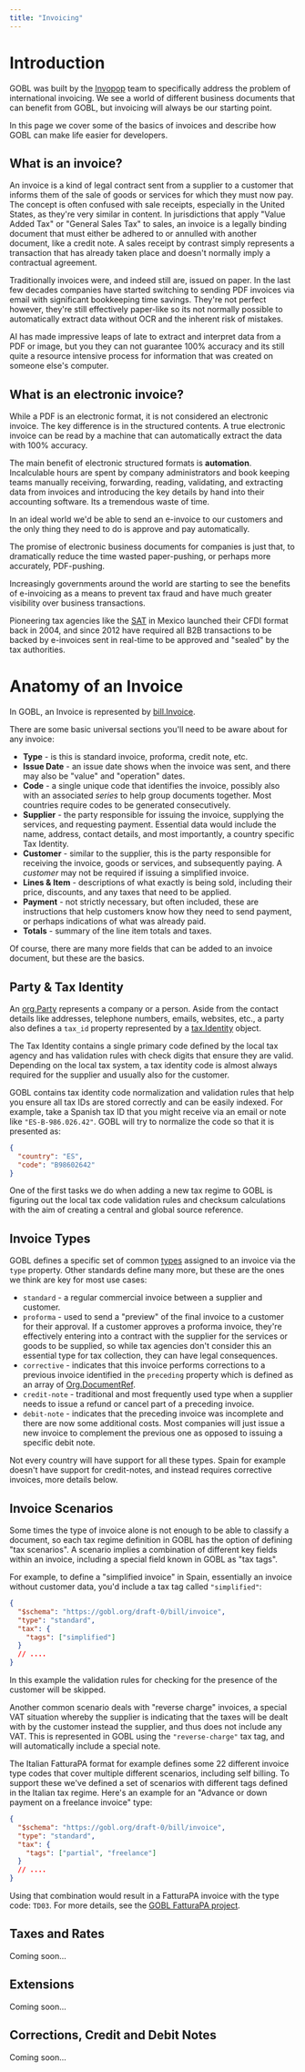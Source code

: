 ```yaml
---
title: "Invoicing"
---
```


# Introduction

GOBL was built by the [Invopop](https://invopop.com) team to specifically address the problem of international invoicing. We see a world of different business documents that can benefit from GOBL, but invoicing will always be our starting point.

In this page we cover some of the basics of invoices and describe how GOBL can make life easier for developers.

## What is an invoice?

An invoice is a kind of legal contract sent from a supplier to a customer that informs them of the sale of goods or services for which they must now pay. The concept is often confused with sale receipts, especially in the United States, as they're very similar in content. In jurisdictions that apply "Value Added Tax" or "General Sales Tax" to sales, an invoice is a legally binding document that must either be adhered to or annulled with another document, like a credit note. A sales receipt by contrast simply represents a transaction that has already taken place and doesn't normally imply a contractual agreement.

Traditionally invoices were, and indeed still are, issued on paper. In the last few decades companies have started switching to sending PDF invoices via email with significant bookkeeping time savings. They're not perfect however, they're still effectively paper-like so its not normally possible to automatically extract data without OCR and the inherent risk of mistakes.

AI has made impressive leaps of late to extract and interpret data from a PDF or image, but you they can not guarantee 100% accuracy and its still quite a resource intensive process for information that was created on someone else's computer.

## What is an electronic invoice?

While a PDF is an electronic format, it is not considered an electronic invoice. The key difference is in the structured contents. A true electronic invoice can be read by a machine that can automatically extract the data with 100% accuracy.

The main benefit of electronic structured formats is **automation**. Incalculable hours are spent by company administrators and book keeping teams manually receiving, forwarding, reading, validating, and extracting data from invoices and introducing the key details by hand into their accounting software. Its a tremendous waste of time.

In an ideal world we'd be able to send an e-invoice to our customers and the only thing they need to do is approve and pay automatically.

The promise of electronic business documents for companies is just that, to dramatically reduce the time wasted paper-pushing, or perhaps more accurately, PDF-pushing.

Increasingly governments around the world are starting to see the benefits of e-invoicing as a means to prevent tax fraud and have much greater visibility over business transactions.

Pioneering tax agencies like the [SAT](https://www.sat.gob.mx/home) in Mexico launched their CFDI format back in 2004, and since 2012 have required all B2B transactions to be backed by e-invoices sent in real-time to be approved and "sealed" by the tax authorities.

# Anatomy of an Invoice

In GOBL, an Invoice is represented by [bill.Invoice](/draft-0/bill/invoice).

There are some basic universal sections you'll need to be aware about for any invoice:

- **Type** - is this is standard invoice, proforma, credit note, etc.
- **Issue Date** - an issue date shows when the invoice was sent, and there may also be "value" and "operation" dates.
- **Code** - a single unique code that identifies the invoice, possibly also with an associated _series_ to help group documents together. Most countries require codes to be generated consecutively.
- **Supplier** - the party responsible for issuing the invoice, supplying the services, and requesting payment. Essential data would include the name, address, contact details, and most importantly, a country specific Tax Identity.
- **Customer** - similar to the supplier, this is the party responsible for receiving the invoice, goods or services, and subsequently paying. A _customer_ may not be required if issuing a simplified invoice.
- **Lines & Item** - descriptions of what exactly is being sold, including their price, discounts, and any taxes that need to be applied.
- **Payment** - not strictly necessary, but often included, these are instructions that help customers know how they need to send payment, or perhaps indications of what was already paid.
- **Totals** - summary of the line item totals and taxes.

Of course, there are many more fields that can be added to an invoice document, but these are the basics.

## Party & Tax Identity

An [org.Party](/draft-0/org/party) represents a company or a person. Aside from the contact details like addresses, telephone numbers, emails, websites, etc., a party also defines a `tax_id` property represented by a [tax.Identity](/draft-0/tax/identity) object.

The Tax Identity contains a single primary code defined by the local tax agency and has validation rules with check digits that ensure they are valid. Depending on the local tax system, a tax identity code is almost always required for the supplier and usually also for the customer.

GOBL contains tax identity code normalization and validation rules that help you ensure all tax IDs are stored correctly and can be easily indexed. For example, take a Spanish tax ID that you might receive via an email or note like `"ES-B-986.026.42"`. GOBL will try to normalize the code so that it is presented as:

```json
{
  "country": "ES",
  "code": "B98602642"
}
```

One of the first tasks we do when adding a new tax regime to GOBL is figuring out the local tax code validation rules and checksum calculations with the aim of creating a central and global source reference.

## Invoice Types

GOBL defines a specific set of common [types](/draft-0/bill/invoice#type-values) assigned to an invoice via the `type` property. Other standards define many more, but these are the ones we think are key for most use cases:

- `standard` - a regular commercial invoice between a supplier and customer.
- `proforma` - used to send a "preview" of the final invoice to a customer for their approval. If a customer approves a proforma invoice, they're effectively entering into a contract with the supplier for the services or goods to be supplied, so while tax agencies don't consider this an essential type for tax collection, they can have legal consequences.
- `corrective` - indicates that this invoice performs corrections to a previous invoice identified in the `preceding` property which is defined as an array of [Org.DocumentRef](/draft-0/org/document_ref).
- `credit-note` - traditional and most frequently used type when a supplier needs to issue a refund or cancel part of a preceding invoice.
- `debit-note` - indicates that the preceding invoice was incomplete and there are now some additional costs. Most companies will just issue a new invoice to complement the previous one as opposed to issuing a specific debit note.

Not every country will have support for all these types. Spain for example doesn't have support for credit-notes, and instead requires corrective invoices, more details below.

## Invoice Scenarios

Some times the type of invoice alone is not enough to be able to classify a document, so each tax regime definition in GOBL has the option of defining "tax scenarios". A scenario implies a combination of different key fields within an invoice, including a special field known in GOBL as "tax tags".

For example, to define a "simplified invoice" in Spain, essentially an invoice without customer data, you'd include a tax tag called `"simplified"`:

```json
{
  "$schema": "https://gobl.org/draft-0/bill/invoice",
  "type": "standard",
  "tax": {
    "tags": ["simplified"]
  }
  // ....
}
```

In this example the validation rules for checking for the presence of the customer will be skipped.

Another common scenario deals with "reverse charge" invoices, a special VAT situation whereby the supplier is indicating that the taxes will be dealt with by the customer instead the supplier, and thus does not include any VAT. This is represented in GOBL using the `"reverse-charge"` tax tag, and will automatically include a special note.

The Italian FatturaPA format for example defines some 22 different invoice type codes that cover multiple different scenarios, including self billing. To support these we've defined a set of scenarios with different tags defined in the Italian tax regime. Here's an example for an "Advance or down payment on a freelance invoice" type:

```json
{
  "$schema": "https://gobl.org/draft-0/bill/invoice",
  "type": "standard",
  "tax": {
    "tags": ["partial", "freelance"]
  }
  // ....
}
```

Using that combination would result in a FatturaPA invoice with the type code: `TD03`. For more details, see the [GOBL FatturaPA project](https://github.com/invopop/gobl.fatturapa).

## Taxes and Rates

Coming soon...

## Extensions

Coming soon...

## Corrections, Credit and Debit Notes

Coming soon...
